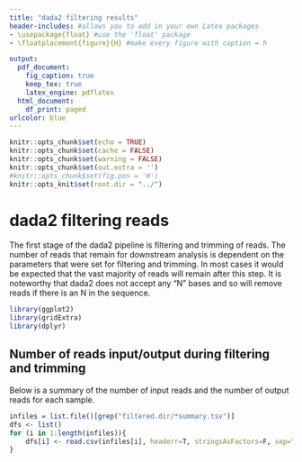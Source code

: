 ```yaml
---
title: "dada2 filtering results"
header-includes: #allows you to add in your own Latex packages
- \usepackage{float} #use the 'float' package
- \floatplacement{figure}{H} #make every figure with caption = h

output:
  pdf_document:
    fig_caption: true
    keep_tex: true
    latex_engine: pdflatex
  html_document:
    df_print: paged
urlcolor: blue
---
```


```r
knitr::opts_chunk$set(echo = TRUE)
knitr::opts_chunk$set(cache = FALSE)
knitr::opts_chunk$set(warning = FALSE)
knitr::opts_chunk$set(out.extra = '')
#knitr::opts_chunk$set(fig.pos = 'H')
knitr::opts_knit$set(root.dir = "../")
```
# dada2 filtering reads

The first stage of the dada2 pipeline is filtering and trimming of reads. The number of reads
that remain for downstream analysis is dependent on the parameters that were set for filtering
and trimming. In most cases it would be expected that the vast majority of reads will remain
after this step. It is noteworthy that dada2 does not accept any "N" bases and so will remove
reads if there is an N in the sequence.

```r
library(ggplot2)
library(gridExtra)
library(dplyr)
```

## Number of reads input/output during filtering and trimming

Below is a summary of the number of input reads and the number of output reads for each sample.

```r

infiles = list.file()[grep("filtered.dir/*summary.tsv")]
dfs <- list()
for (i in 1:length(infiles)){
    dfs[i] <- read.csv(infiles[i], headerr=T, stringsAsFactors=F, sep="\t")
}



```

